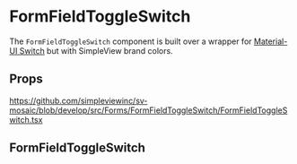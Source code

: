 
<Meta title='Forms/FormFieldToggleSwitch/Readme' />

# FormFieldToggleSwitch

The `FormFieldToggleSwitch` component is built over a wrapper for [Material-UI Switch](https://material-ui.com/components/switches/) but with SimpleView brand colors.

## Props

https://github.com/simpleviewinc/sv-mosaic/blob/develop/src/Forms/FormFieldToggleSwitch/FormFieldToggleSwitch.tsx

## FormFieldToggleSwitch

<Preview withSource='none'>
  <stories.Example />
</Preview>
